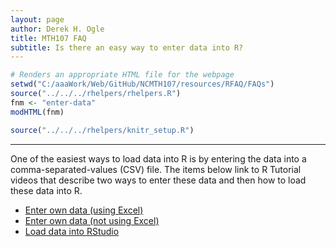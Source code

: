 ```yaml
---
layout: page
author: Derek H. Ogle
title: MTH107 FAQ
subtitle: Is there an easy way to enter data into R?
---
```


```r
# Renders an appropriate HTML file for the webpage
setwd("C:/aaaWork/Web/GitHub/NCMTH107/resources/RFAQ/FAQs")
source("../../../rhelpers/rhelpers.R")
fnm <- "enter-data"
modHTML(fnm)
```

```r
source("../../../rhelpers/knitr_setup.R")
```

----

One of the easiest ways to load data into R is by entering the data into a comma-separated-values (CSV) file.  The items below link to R Tutorial videos that describe two ways to enter these data and then how to load these data into R.

* [Enter own data (using Excel)](https://vimeo.com/user45324800/ncstats-preparedataexcel)
* [Enter own data (not using Excel)](https://vimeo.com/user45324800/ncstats-preparedatatextfile)
* [Load data into RStudio](https://vimeo.com/user45324800/ncstats-loadcsvrstudio)
